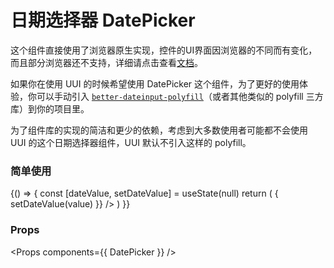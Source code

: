 
<Meta title="DatePicker" component={DatePicker} />

# 日期选择器 DatePicker

这个组件直接使用了浏览器原生实现，控件的UI界面因浏览器的不同而有变化，而且部分浏览器还不支持，详细请点击查看[文档](https://developer.mozilla.org/zh-CN/docs/Web/HTML/Element/Input/date)。

如果你在使用 UUI 的时候希望使用 DatePicker 这个组件，为了更好的使用体验，你可以手动引入 [`better-dateinput-polyfill`](https://github.com/chemerisuk/better-dateinput-polyfill)（或者其他类似的 polyfill 三方库）到你的项目里。

为了组件库的实现的简洁和更少的依赖，考虑到大多数使用者可能都不会使用 UUI 的这个日期选择器组件，UUI 默认不引入这样的 polyfill。

### 简单使用

<Preview>
  <Story name="DatePicker">
    {() => {
      const [dateValue, setDateValue] = useState(null)
      return (
        <DatePicker value={dateValue} onChange={(value) => { setDateValue(value) }} />
      )
    }}
  </Story>
</Preview>

### Props

<Props components={{ DatePicker }} />